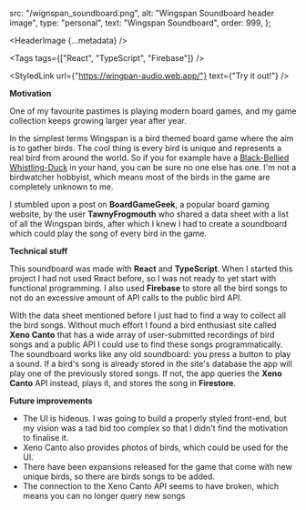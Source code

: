 
  src: "/wignspan_soundboard.png",
  alt: "Wingspan Soundboard header image",
  type: "personal",
  text: "Wingspan Soundboard",
  order: 999,
};

<HeaderImage
  {...metadata}
/>

<Tags
  tags={["React", "TypeScript", "Firebase"]}
/>

<StyledLink
  url={"https://wingpan-audio.web.app/"}
  text={"Try it out!"}
/>

**Motivation**

One of my favourite pastimes is playing modern board games, and my game collection keeps growing larger year after year.

In the simplest terms Wingspan is a bird themed board game where the aim is to gather birds. The cool thing is every bird is unique and represents a real bird from around the world.
So if you for example have a [Black-Bellied Whistling-Duck](https://www.google.com/search?q=black-bellied+whistling-duck) in your hand, you can be sure no one else has one.
I'm not a birdwatcher hobbyist, which means most of the birds in the game are completely unknown to me.

I stumbled upon a post on **BoardGameGeek**, a popular board gaming website, by the user **TawnyFrogmouth** who shared a data sheet with a list of all the Wingspan birds,
after which I knew I had to create a soundboard which could play the song of every bird in the game.

**Technical stuff**

This soundboard was made with **React** and **TypeScript**. When I started this project I had not used React before, so I was not ready to yet start with functional programming. I also used **Firebase** to store all the bird songs to not do an excessive amount of API calls to the public bird API.

With the data sheet mentioned before I just had to find a way to collect all the bird songs. Without much effort I found a bird enthusiast site called **Xeno Canto** that has a wide array of user-submitted recordings of bird songs and a public API I could use to find these songs programmatically.
The soundboard works like any old soundboard: you press a button to play a sound. If a bird's song is already stored in the site's database the app will play one of the previously stored songs. If not, the app queries the **Xeno Canto** API instead, plays it, and stores the song in **Firestore**.

**Future improvements**

- The UI is hideous. I was going to build a properly styled front-end, but my vision was a tad bid too complex so that I didn't find the motivation to finalise it.
- Xeno Canto also provides photos of birds, which could be used for the UI.
- There have been expansions released for the game that come with new unique birds, so there are birds songs to be added.
- The connection to the Xeno Canto API seems to have broken, which means you can no longer query new songs

